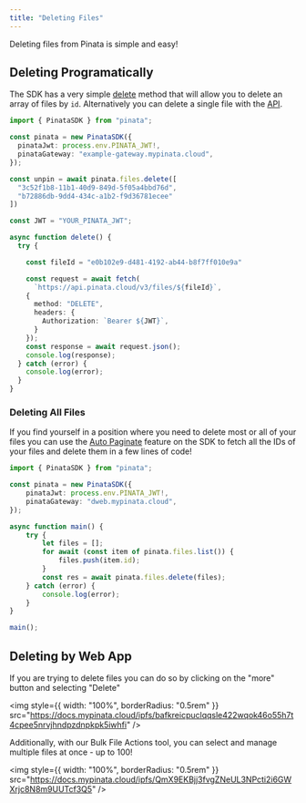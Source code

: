 ```yaml
---
title: "Deleting Files"
---
```


Deleting files from Pinata is simple and easy!

## Deleting Programatically

The SDK has a very simple [delete](/sdk/files/public/delete) method that will allow you to delete an array of files by `id`. Alternatively you can delete a single file with the [API](/api-reference/introduction).

<CodeGroup>

```typescript SDK
import { PinataSDK } from "pinata";

const pinata = new PinataSDK({
  pinataJwt: process.env.PINATA_JWT!,
  pinataGateway: "example-gateway.mypinata.cloud",
});

const unpin = await pinata.files.delete([
  "3c52f1b8-11b1-40d9-849d-5f05a4bbd76d",
  "b72886db-9dd4-434c-a1b2-f9d36781ecee"
])
```

```typescript API {6,9,11}
const JWT = "YOUR_PINATA_JWT";

async function delete() {
  try {

    const fileId = "e0b102e9-d481-4192-ab44-b8f7ff010e9a"

    const request = await fetch(
      `https://api.pinata.cloud/v3/files/${fileId}`,
    {
      method: "DELETE",
      headers: {
        Authorization: `Bearer ${JWT}`,
      }
    });
    const response = await request.json();
    console.log(response);
  } catch (error) {
    console.log(error);
  }
}
```

</CodeGroup>

### Deleting All Files

If you find yourself in a position where you need to delete most or all of your files you can use the [Auto Paginate](/sdk/files/public/list#auto-paginate) feature on the SDK to fetch all the IDs of your files and delete them in a few lines of code!

```typescript
import { PinataSDK } from "pinata";

const pinata = new PinataSDK({
	pinataJwt: process.env.PINATA_JWT!,
	pinataGateway: "dweb.mypinata.cloud",
});

async function main() {
	try {
		let files = [];
		for await (const item of pinata.files.list()) {
			files.push(item.id);
		}
		const res = await pinata.files.delete(files);
	} catch (error) {
		console.log(error);
	}
}

main();
```

## Deleting by Web App

If you are trying to delete files you can do so by clicking on the "more" button and selecting "Delete"

<img
  style={{ width: "100%", borderRadius: "0.5rem" }}
  src="https://docs.mypinata.cloud/ipfs/bafkreicpuclqqsle422wqok46o55h7t4cpee5nrvjhndpzdnpkpk5iwhfi"
/>

Additionally, with our Bulk File Actions tool, you can select and manage multiple files at once - up to 100!

<img
  style={{ width: "100%", borderRadius: "0.5rem" }}
  src="https://docs.mypinata.cloud/ipfs/QmX9EKBjj3fvgZNeUL3NPcti2i6GWXrjc8N8m9UUTcf3Q5"
/>
